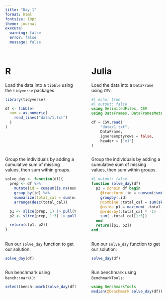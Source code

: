 ```yaml
---
title: "Day 1"
format: html
fontsize: 10pt
theme: journal
execute: 
  warning: false
  error: false
  message: false
---
```


:::: {.columns}

::: {.column width="49%"}

# R 

Load the data into a `tibble` using the `tidyverse` packages. 

```r
library(tidyverse)

df <- tibble(
  num = as.numeric(
    read_lines("data/1.txt")
  )
) 
```

:::

::: {.column width="2%"}
<!-- empty column to create gap -->
:::

::: {.column width="49%"}

# Julia

Load the data into a `DataFrame` using `CSV`.
```julia
#| echo: true
#| output: false
using DelimitedFiles, CSV
using DataFrames, DataFramesMeta

df = CSV.read(
    "data/1.txt", 
    DataFrame, 
    ignoreemptyrows = false,
    header = ["x1"]
)
```
:::

::::


:::: {.columns}

::: {.column width="49%"}

Group the individuals by adding a cumulative sum of missing values, then sum within groups.

```r
solve_day <- function(df){
  prep <- df %>% 
    mutate(id = cumsum(is.na(num))) %>%
    group_by(id) %>%
    summarize(total_cal = sum(num, na.rm = TRUE)) %>%
    arrange(desc(total_cal))

  p1 <- slice(prep, 1) |> pull(total_cal)
  p2 <- slice(prep, 1:3) |> pull(total_cal) |> sum()

  return(c(p1, p2))
}
```

:::

::: {.column width="2%"}
<!-- empty column to create gap -->
:::

::: {.column width="49%"}

Group the individuals by adding a cumulative sum of missing values, then sum within groups.

```julia
#| output: false
function solve_day(df)
  p2 = @chain df begin
    @transform :id = cumsum(ismissing.(:x1))
    groupby(:id)
    @combine :total_cal = sum(skipmissing(:x1))
    @aside p1 = maximum(_.total_cal)
    @orderby(:total_cal * -1)
    sum(_.total_cal[1:3])
  end
  return([p1, p2])
end
```

:::

::::

:::: {.columns}

::: {.column width="49%"}

Run our `solve_day` function to get our solution:

```r
solve_day(df)
```

:::

::: {.column width="2%"}
<!-- empty column to create gap -->
:::

::: {.column width="49%"}

Run our `solve_day` function to get our solution:

```julia
solve_day(df)
```
:::

::::

:::: {.columns}

::: {.column width="49%"}

Run benchmark using `bench::mark()`:

```r
select(bench::mark(solve_day(df)), median, mem_alloc)
```

:::

::: {.column width="2%"}
<!-- empty column to create gap -->
:::

::: {.column width="49%"}

Run benchmark using `BenchmarkTools`:

```julia
using BenchmarkTools
median(@benchmark solve_day(df))
```
:::

::::